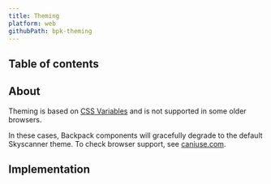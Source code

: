 ```yaml
---
title: Theming
platform: web
githubPath: bpk-theming
---
```




## Table of contents

## About

Theming is based on [CSS Variables](https://developer.mozilla.org/en-US/docs/Web/CSS/Using_CSS_variables') and is not supported in some older browsers.

In these cases, Backpack components will gracefully degrade to the default Skyscanner theme. To check browser support, see [caniuse.com](https://caniuse.com/#feat=css-variables).

## Implementation

<Readme />
